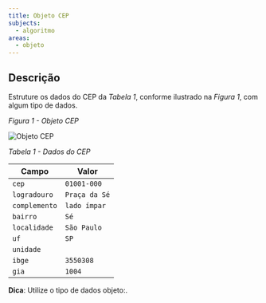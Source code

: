 ```yaml
---
title: Objeto CEP
subjects:
  - algoritmo
areas:
  - objeto
---
```



## Descrição

Estruture os dados do CEP da *Tabela 1*, conforme ilustrado na *Figura 1*, com algum tipo de dados.

*Figura 1 - Objeto CEP*

<Image src={cep} alt="Objeto CEP" />

*Tabela 1 - Dados do CEP*

| Campo         | Valor         |
| ------------- | ------------- |
| `cep`         | `01001-000`   |
| `logradouro`  | `Praça da Sé` |
| `complemento` | `lado ímpar`  |
| `bairro`      | `Sé`          |
| `localidade`  | `São Paulo`   |
| `uf`          | `SP`          |
| `unidade`     |               |
| `ibge`        | `3550308`     |
| `gia`         | `1004`        |

**Dica**: Utilize o tipo de dados objeto:.
